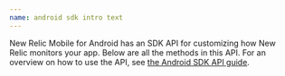 ```yaml
---
name: android sdk intro text
---
```


New Relic Mobile for Android has an SDK API for customizing how New Relic monitors your app. Below are all the methods in this API. For an overview on how to use the API, see [the Android SDK API guide](/docs/mobile-monitoring/new-relic-mobile-android/install-configure/work-android-sdk-api).

